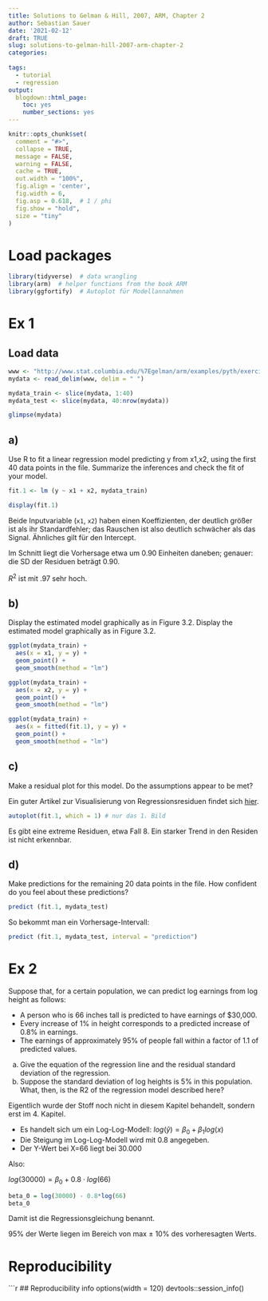 ```yaml
---
title: Solutions to Gelman & Hill, 2007, ARM, Chapter 2
author: Sebastian Sauer
date: '2021-02-12'
draft: TRUE
slug: solutions-to-gelman-hill-2007-arm-chapter-2
categories:
  
tags:
  - tutorial
  - regression
output:
  blogdown::html_page:
    toc: yes
    number_sections: yes
---
```




```r
knitr::opts_chunk$set(
  comment = "#>",
  collapse = TRUE,
  message = FALSE,
  warning = FALSE,
  cache = TRUE,
  out.width = "100%",
  fig.align = 'center',
  fig.width = 6,
  fig.asp = 0.618,  # 1 / phi
  fig.show = "hold",
  size = "tiny"
)
```



# Load packages

```r
library(tidyverse)  # data wrangling
library(arm)  # helper functions from the book ARM
library(ggfortify)  # Autoplot für Modellannahmen
```


# Ex 1


## Load data


```r
www <- "http://www.stat.columbia.edu/%7Egelman/arm/examples/pyth/exercise2.1.dat"
mydata <- read_delim(www, delim = " ")

mydata_train <- slice(mydata, 1:40)
mydata_test <- slice(mydata, 40:nrow(mydata))
```

```r
glimpse(mydata)
```


## a)

Use R to fit a linear regression model predicting y from x1,x2, using the first 40 data points in the file. Summarize the inferences and check the fit of your model.


```r
fit.1 <- lm (y ~ x1 + x2, mydata_train)
```


```r

display(fit.1)
```

Beide Inputvariable (`x1`, `x2`) haben einen Koeffizienten, der deutlich größer ist als ihr Standardfehler; das Rauschen ist also deutlich schwächer als das Signal. Ähnliches gilt für den Intercept.

Im Schnitt liegt die Vorhersage etwa um 0.90 Einheiten daneben; genauer: die SD der Residuen beträgt 0.90.

$R^2$ ist mit .97 sehr hoch.


## b)

Display the estimated model graphically as in Figure 3.2. Display the estimated model graphically as in Figure 3.2.
 

```r
ggplot(mydata_train) +
  aes(x = x1, y = y) +
  geom_point() +
  geom_smooth(method = "lm")
```



```r
ggplot(mydata_train) +
  aes(x = x2, y = y) +
  geom_point() +
  geom_smooth(method = "lm")
```

```r
ggplot(mydata_train) +
  aes(x = fitted(fit.1), y = y) +
  geom_point() +
  geom_smooth(method = "lm")
```




## c) 

Make a residual plot for this model. Do the assumptions appear to be met?

Ein guter Artikel zur Visualisierung von Regressionsresiduen findet sich [hier](https://drsimonj.svbtle.com/visualising-residuals).




```r
autoplot(fit.1, which = 1) # nur das 1. Bild
```

Es gibt eine extreme Residuen, etwa Fall 8. Ein starker Trend in den Residen ist nicht erkennbar.

## d)

Make predictions for the remaining 20 data points in the file. How confident do you feel about these predictions?


```r
predict (fit.1, mydata_test)
```


So bekommt man ein Vorhersage-Intervall:


```r
predict (fit.1, mydata_test, interval = "prediction")
```



# Ex 2


Suppose that, for a certain population, we can predict log earnings from log height as follows:

- A person who is 66 inches tall is predicted to have earnings of $30,000.
- Every increase of 1% in height corresponds to a predicted increase of 0.8% in earnings.
- The earnings of approximately 95% of people fall within a factor of 1.1 of predicted values.

a) Give the equation of the regression line and the residual standard deviation of the regression.
b) Suppose the standard deviation of log heights is 5% in this population. What, then, is the R2 of the regression model described here?


Eigentlich wurde der Stoff noch nicht in diesem Kapitel behandelt, sondern erst im 4. Kapitel.

- Es handelt sich um ein Log-Log-Modell: $log(\hat{y}) = \beta_0 + \beta_1 log(x)$
- Die Steigung im Log-Log-Modell wird mit 0.8 angegeben.
- Der Y-Wert bei X=66 liegt bei 30.000


Also:


$log(30000) = \beta_0 + 0.8 \cdot log(66)$

```r
beta_0 = log(30000) - 0.8*log(66)
beta_0
```

Damit ist die Regressionsgleichung benannt.


95% der Werte liegen im Bereich von max $\pm$ 10% des vorheresagten Werts.






# Reproducibility

```r
## Reproducibility info
options(width = 120)
devtools::session_info()


